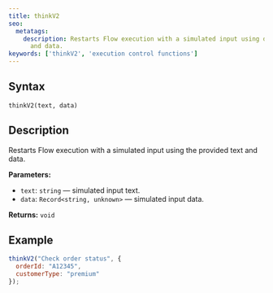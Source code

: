 ```yaml
---
title: thinkV2
seo:
  metatags:
    description: Restarts Flow execution with a simulated input using defined text
      and data.
keywords: ['thinkV2', 'execution control functions']
---
```


## Syntax

`thinkV2(text, data)`

## Description

Restarts Flow execution with a simulated input using the provided text and data.

**Parameters:**

- `text`: `string` — simulated input text.
- `data`: `Record<string, unknown>` — simulated input data.

**Returns:** `void`

## Example

```js
thinkV2("Check order status", {
  orderId: "A12345",
  customerType: "premium"
});
```